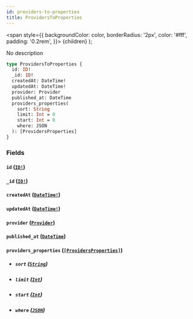 ```yaml
---
id: providers-to-properties
title: ProvidersToProperties
---
```


<span
style={{
      backgroundColor: color,
      borderRadius: '2px',
      color: '#fff',
      padding: '0.2rem',
    }}>
{children}
</span>
);

No description

```graphql
type ProvidersToProperties {
  id: ID!
  _id: ID!
  createdAt: DateTime!
  updatedAt: DateTime!
  provider: Provider
  published_at: DateTime
  providers_properties(
    sort: String
    limit: Int = 0
    start: Int = 0
    where: JSON
  ): [ProvidersProperties]
}
```

### Fields

#### `id` ([`ID!`](/v1/scalars/id))

#### `_id` ([`ID!`](/v1/scalars/id))

#### `createdAt` ([`DateTime!`](/v1/scalars/date-time))

#### `updatedAt` ([`DateTime!`](/v1/scalars/date-time))

#### `provider` ([`Provider`](/v1/objects/provider))

#### `published_at` ([`DateTime`](/v1/scalars/date-time))

#### `providers_properties` ([`[ProvidersProperties]`](/v1/objects/providers-properties))

- ##### `sort` ([`String`](/v1/scalars/string))

- ##### `limit` ([`Int`](/v1/scalars/int))

- ##### `start` ([`Int`](/v1/scalars/int))

- ##### `where` ([`JSON`](/v1/scalars/json))
